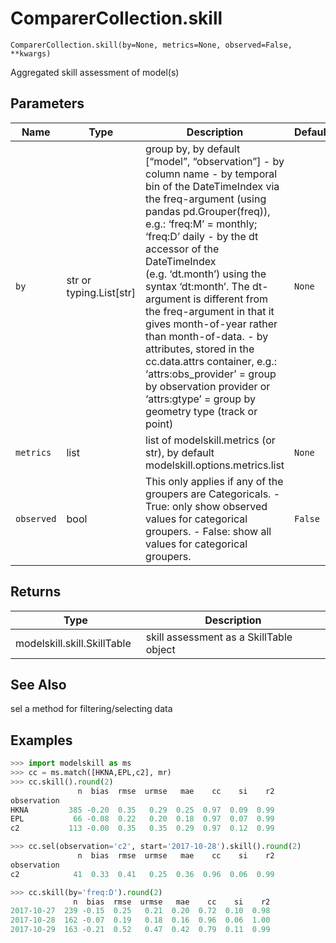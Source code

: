 # ComparerCollection.skill { #modelskill.ComparerCollection.skill }

`ComparerCollection.skill(by=None, metrics=None, observed=False, **kwargs)`

Aggregated skill assessment of model(s)

## Parameters

| Name       | Type                      | Description                                                                                                                                                                                                                                                                                                                                                                                                                                                                                                                                                                                 | Default   |
|------------|---------------------------|---------------------------------------------------------------------------------------------------------------------------------------------------------------------------------------------------------------------------------------------------------------------------------------------------------------------------------------------------------------------------------------------------------------------------------------------------------------------------------------------------------------------------------------------------------------------------------------------|-----------|
| `by`       | str or typing.List\[str\] | group by, by default ["model", "observation"]  - by column name - by temporal bin of the DateTimeIndex via the freq-argument (using pandas pd.Grouper(freq)), e.g.: 'freq:M' = monthly; 'freq:D' daily - by the dt accessor of the DateTimeIndex (e.g. 'dt.month') using the syntax 'dt:month'. The dt-argument is different from the freq-argument in that it gives month-of-year rather than month-of-data. - by attributes, stored in the cc.data.attrs container, e.g.: 'attrs:obs_provider' = group by observation provider or 'attrs:gtype' = group by geometry type (track or point) | `None`    |
| `metrics`  | list                      | list of modelskill.metrics (or str), by default modelskill.options.metrics.list                                                                                                                                                                                                                                                                                                                                                                                                                                                                                                             | `None`    |
| `observed` | bool                      | This only applies if any of the groupers are Categoricals.  - True: only show observed values for categorical groupers. - False: show all values for categorical groupers.                                                                                                                                                                                                                                                                                                                                                                                                                  | `False`   |

## Returns

| Type                        | Description                             |
|-----------------------------|-----------------------------------------|
| modelskill.skill.SkillTable | skill assessment as a SkillTable object |

## See Also

sel
    a method for filtering/selecting data

## Examples

```python
>>> import modelskill as ms
>>> cc = ms.match([HKNA,EPL,c2], mr)
>>> cc.skill().round(2)
               n  bias  rmse  urmse   mae    cc    si    r2
observation
HKNA         385 -0.20  0.35   0.29  0.25  0.97  0.09  0.99
EPL           66 -0.08  0.22   0.20  0.18  0.97  0.07  0.99
c2           113 -0.00  0.35   0.35  0.29  0.97  0.12  0.99
```

```python
>>> cc.sel(observation='c2', start='2017-10-28').skill().round(2)
               n  bias  rmse  urmse   mae    cc    si    r2
observation
c2            41  0.33  0.41   0.25  0.36  0.96  0.06  0.99
```

```python
>>> cc.skill(by='freq:D').round(2)
              n  bias  rmse  urmse   mae    cc    si    r2
2017-10-27  239 -0.15  0.25   0.21  0.20  0.72  0.10  0.98
2017-10-28  162 -0.07  0.19   0.18  0.16  0.96  0.06  1.00
2017-10-29  163 -0.21  0.52   0.47  0.42  0.79  0.11  0.99
```